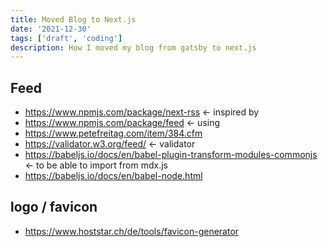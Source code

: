 ```yaml
---
title: Moved Blog to Next.js
date: '2021-12-30'
tags: ['draft', 'coding']
description: How I moved my blog from gatsby to next.js
---
```


## Feed

- https://www.npmjs.com/package/next-rss <- inspired by
- https://www.npmjs.com/package/feed <- using
- https://www.petefreitag.com/item/384.cfm
- https://validator.w3.org/feed/ <- validator
- https://babeljs.io/docs/en/babel-plugin-transform-modules-commonjs <- to be able to import from mdx.js
- https://babeljs.io/docs/en/babel-node.html

## logo / favicon

- https://www.hoststar.ch/de/tools/favicon-generator
